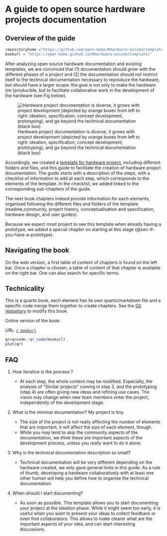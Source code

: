 # A guide to open source hardware projects documentation {.unnumbered}

## Overview of the guide

```r
repositoryhome ="https://github.com/open-make/RHardware-minimaltemplate"
bookurl = "https://open-make.github.io/RHardware-minimaltemplate/"
```

After analyzing open source hardware documentation and existing templates, we are convinced that (1) documentation should grow with the different phases of a project and (2) the documentation should not restrict itself to the technical documentation necessary to reproduce the hardware, but should have a larger scope: the goal is not only to make the hardware (re-)producible, but to facilitate collaborative work in the development of the hardware (see Fig below).

![Hardware project documentation is diverse, it grows with project development (depicted by orange boxes from left to right: ideation, specification, concept development, prototyping), and go beyond the technical documentation (black box)](images/makinglabopening-finalword.001.jpeg)

Accordingly, we created a [template for hardware project](`r repositoryhome`), including different folders and files, and this guide to facilitate the creation of hardware project documentation. The guide starts with a description of the steps, with a checklist of information to add at each step, which corresponds to the elements of the template. In the checklist, we added linked to the corresponding sub-chapters of the guide. 


The next book chapters indeed provide information for each elements, organised following the different files and folders of the template (readme,community, project history, conceptualisation and specification, hardware design, and user guides).

Because we expect most project to see this template when already having a prototype, we added a special chapter on starting at this stage (@sec-if-you-have-a-prototype).




## Navigating the book

On the web version, a first table of content of chapters is found on the left bar. Once a chapter is chosen, a table of content of that chapter is available on the right bar. One can also search for specific terms.

## Technicality

This is a quarto book, each element has its own quarto/markdown file and a specific code merge them together to create chapters.
See the [Git repository](`r repositoryhome`) to modify this book.

Online version of the book: 

URL: [`r bookurl`](`r bookurl`)

```r

qr=qrcode::qr_code(bookurl)
plot(qr)
```

## FAQ

1. How iterative is the process ?

    - At each step, the whole content may be modified. Especially, the analysis of "Similar projects" coming in step 3, and the prototyping (step 4) are often giving new ideas and refining use cases. The vision may change when new team members enter the project, independently of the development stage.
  
  
1. What is the minimal documentation? My project is tiny.

    - The size of the project is not really affecting the number of elements that are important, it will affect the size of each element, though. 
    - While you may tend to skip the community aspects of the documentation, we think these are important aspects of the development process, unless you really want to do it alone.

1. Why is the technical documentation description so small?

    - Technical documentation will be very different depending on the hardware created, we only gave general hints in this guide. As a rule of thumb, developing a hardware collaboratively with at least one other human will help you define how to organise the technical documentation.

1. When should I start documenting?

    - As soon as possible. This template allows you to start documenting your project at the ideation phase. While it might seem too early, it is useful when you want to present your ideas to collect feedback or even find collaborators. This allows to make clearer what are the important aspects of your idea, and can start interesting discussions.
